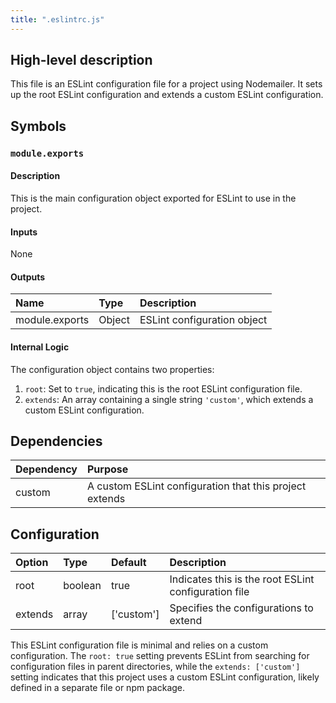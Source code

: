 ```yaml
---
title: ".eslintrc.js"
---
```


## High-level description
This file is an ESLint configuration file for a project using Nodemailer. It sets up the root ESLint configuration and extends a custom ESLint configuration.

## Symbols

### `module.exports`
#### Description
This is the main configuration object exported for ESLint to use in the project.

#### Inputs
None

#### Outputs
| Name | Type | Description |
|:-----|:-----|:------------|
| module.exports | Object | ESLint configuration object |

#### Internal Logic
The configuration object contains two properties:
1. `root`: Set to `true`, indicating this is the root ESLint configuration file.
2. `extends`: An array containing a single string `'custom'`, which extends a custom ESLint configuration.

## Dependencies
| Dependency | Purpose |
|:-----------|:--------|
| custom | A custom ESLint configuration that this project extends |

## Configuration
| Option | Type | Default | Description |
|:-------|:-----|:--------|:------------|
| root | boolean | true | Indicates this is the root ESLint configuration file |
| extends | array | ['custom'] | Specifies the configurations to extend |

This ESLint configuration file is minimal and relies on a custom configuration. The `root: true` setting prevents ESLint from searching for configuration files in parent directories, while the `extends: ['custom']` setting indicates that this project uses a custom ESLint configuration, likely defined in a separate file or npm package.